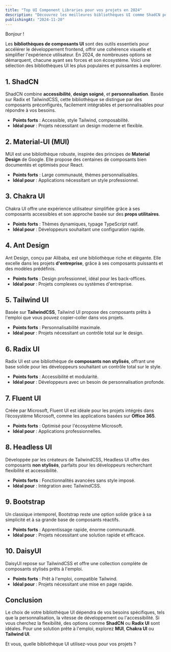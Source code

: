```yaml
---
title: "Top UI Component Libraries pour vos projets en 2024"
description: "Découvrez les meilleures bibliothèques UI comme ShadCN pour accélérer vos développements frontend."
publishingAt: "2024-11-20"
---
```


Bonjour !

Les **bibliothèques de composants UI** sont des outils essentiels pour accélérer le développement frontend, offrir une cohérence visuelle et simplifier l'expérience utilisateur. En 2024, de nombreuses options se démarquent, chacune ayant ses forces et son écosystème. Voici une sélection des bibliothèques UI les plus populaires et puissantes à explorer.

## 1. ShadCN
ShadCN combine **accessibilité**, **design soigné**, et **personnalisation**. Basée sur Radix et TailwindCSS, cette bibliothèque se distingue par des composants préconfigurés, facilement intégrables et personnalisables pour répondre à vos besoins.

- **Points forts** : Accessible, style Tailwind, composabilité.
- **Idéal pour** : Projets nécessitant un design moderne et flexible.

## 2. Material-UI (MUI)
MUI est une bibliothèque robuste, inspirée des principes de **Material Design** de Google. Elle propose des centaines de composants bien documentés et optimisés pour React.

- **Points forts** : Large communauté, thèmes personnalisables.
- **Idéal pour** : Applications nécessitant un style professionnel.

## 3. Chakra UI
Chakra UI offre une expérience utilisateur simplifiée grâce à ses composants accessibles et son approche basée sur des **props utilitaires**.

- **Points forts** : Thèmes dynamiques, typage TypeScript natif.
- **Idéal pour** : Développeurs souhaitant une configuration rapide.

## 4. Ant Design
Ant Design, conçu par Alibaba, est une bibliothèque riche et élégante. Elle excelle dans les projets **d'entreprise**, grâce à ses composants puissants et des modèles prédéfinis.

- **Points forts** : Design professionnel, idéal pour les back-offices.
- **Idéal pour** : Projets complexes ou systèmes d'entreprise.

## 5. Tailwind UI
Basée sur **TailwindCSS**, Tailwind UI propose des composants prêts à l'emploi que vous pouvez copier-coller dans vos projets.

- **Points forts** : Personnalisabilité maximale.
- **Idéal pour** : Projets nécessitant un contrôle total sur le design.

## 6. Radix UI
Radix UI est une bibliothèque de **composants non stylisés**, offrant une base solide pour les développeurs souhaitant un contrôle total sur le style.

- **Points forts** : Accessibilité et modularité.
- **Idéal pour** : Développeurs avec un besoin de personnalisation profonde.

## 7. Fluent UI
Créée par Microsoft, Fluent UI est idéale pour les projets intégrés dans l’écosystème Microsoft, comme les applications basées sur **Office 365**.

- **Points forts** : Optimisé pour l'écosystème Microsoft.
- **Idéal pour** : Applications professionnelles.

## 8. Headless UI
Développée par les créateurs de TailwindCSS, Headless UI offre des composants **non stylisés**, parfaits pour les développeurs recherchant flexibilité et accessibilité.

- **Points forts** : Fonctionnalités avancées sans style imposé.
- **Idéal pour** : Intégration avec TailwindCSS.

## 9. Bootstrap
Un classique intemporel, Bootstrap reste une option solide grâce à sa simplicité et à sa grande base de composants réactifs.

- **Points forts** : Apprentissage rapide, énorme communauté.
- **Idéal pour** : Projets nécessitant une solution rapide et efficace.

## 10. DaisyUI
DaisyUI repose sur TailwindCSS et offre une collection complète de composants stylisés prêts à l'emploi.

- **Points forts** : Prêt à l'emploi, compatible Tailwind.
- **Idéal pour** : Projets nécessitant une mise en page rapide.

## Conclusion
Le choix de votre bibliothèque UI dépendra de vos besoins spécifiques, tels que la personnalisation, la vitesse de développement ou l'accessibilité. Si vous cherchez la flexibilité, des options comme **ShadCN** ou **Radix UI** sont idéales. Pour une solution prête à l'emploi, explorez **MUI**, **Chakra UI** ou **Tailwind UI**.

Et vous, quelle bibliothèque UI utilisez-vous pour vos projets ?
